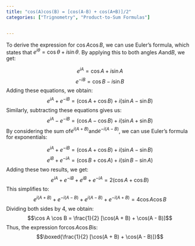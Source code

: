 ```yaml
---
title: "cos(A)cos(B) = [cos(A-B) + cos(A+B)]/2"
categories: ["Trignometry", "Product-to-Sum Formulas"]


---
```




To derive the expression for $\cos A \cos B$, we can use Euler's formula, which states that $e^{i\theta} = \cos \theta + i \sin \theta$. By applying this to both angles $A$and$B$, we get:

$$e^{iA} = \cos A + i \sin A$$$$ e^{-iB} = \cos B - i \sin B$$Adding these equations, we obtain:$$e^{iA} + e^{-iB} = (\cos A + \cos B) + i(\sin A - \sin B)$$Similarly, subtracting these equations gives us:$$e^{iA} - e^{-iB} = (\cos A - \cos B) + i(\sin A + \sin B)$$By considering the sum of$e^{i(A+B)}$and$e^{-i(A-B)}$, we can use Euler's formula for exponentials:

$$e^{iA} + e^{-iB} = (\cos A + \cos B) + i(\sin A - \sin B)$$$$ e^{iB} + e^{-iA} = (\cos B + \cos A) + i(\sin B - \sin A)$$Adding these two results, we get:$$e^{iA} + e^{-iB} + e^{iB} + e^{-iA} = 2(\cos A + \cos B)$$This simplifies to:$$e^{i(A+B)} + e^{-i(A-B)} + e^{i(A-B)} + e^{-i(A+B)} = 4\cos A \cos B$$Dividing both sides by 4, we obtain:$$\cos A \cos B = \frac{1}{2} [\cos(A + B) + \cos(A - B)]$$Thus, the expression for$\cos A \cos B$is:$$\boxed{\frac{1}{2} [\cos(A + B) + \cos(A - B)]}$$
